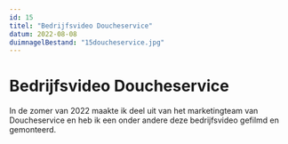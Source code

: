 ```yaml
---
id: 15
titel: "Bedrijfsvideo Doucheservice"
datum: 2022-08-08
duimnagelBestand: "15doucheservice.jpg"
---
```



# Bedrijfsvideo Doucheservice

In de zomer van 2022 maakte ik deel uit van het marketingteam van Doucheservice en heb ik een onder andere deze bedrijfsvideo gefilmd en gemonteerd.

<Youtube titel="Hoi" youtubeId="VfuJ7Sv9Ar4" />
